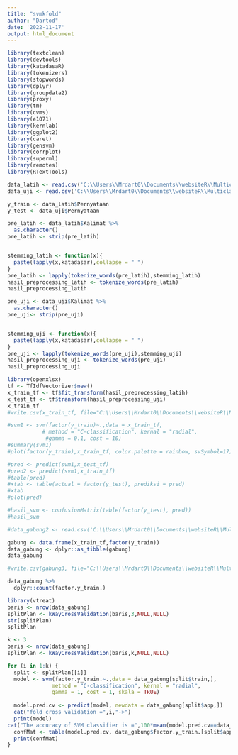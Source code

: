---
title: "svmkfold"
author: "Dartod"
date: '2022-11-17'
output: html_document
---

```{r}
library(textclean)
library(devtools)
library(katadasaR)
library(tokenizers)
library(stopwords)
library(dplyr)
library(groupdata2)
library(proxy)
library(tm)
library(cvms)
library(e1071)
library(kernlab)
library(ggplot2)
library(caret)
library(gensvm)
library(corrplot)
library(superml)
library(remotes)
library(RTextTools)
```

```{r}
data_latih <- read.csv('C:\\Users\\Mrdart0\\Documents\\websiteR\\MulticlassSVM\\svm\\datakfold.csv')
data_uji <- read.csv('C:\\Users\\Mrdart0\\Documents\\websiteR\\MulticlassSVM\\svm\\data-uji.csv')
```


```{r}
y_train <- data_latih$Pernyataan
y_test <- data_uji$Pernyataan
```


```{r}
pre_latih <- data_latih$Kalimat %>%
  as.character()
pre_latih <- strip(pre_latih)


stemming_latih <- function(x){
  paste(lapply(x,katadasar),collapse = " ")
}
pre_latih <- lapply(tokenize_words(pre_latih),stemming_latih)
hasil_preprocessing_latih <- tokenize_words(pre_latih)
hasil_preprocessing_latih
```


```{r}
pre_uji <- data_uji$Kalimat %>%
  as.character()
pre_uji<- strip(pre_uji)


stemming_uji <- function(x){
  paste(lapply(x,katadasar),collapse = " ")
}
pre_uji <- lapply(tokenize_words(pre_uji),stemming_uji)
hasil_preprocessing_uji <- tokenize_words(pre_uji)
hasil_preprocessing_uji
```


```{r}
library(openxlsx)
tf <- TfIdfVectorizer$new()
x_train_tf <- tf$fit_transform(hasil_preprocessing_latih)
x_test_tf <- tf$transform(hasil_preprocessing_uji)
x_train_tf
#write.csv(x_train_tf, file="C:\\Users\\Mrdart0\\Documents\\websiteR\\MulticlassSVM\\svm\\hasiltestfix2.csv")
```


```{r}
#svm1 <- svm(factor(y_train)~.,data = x_train_tf,
           # method = "C-classification", kernal = "radial",
            #gamma = 0.1, cost = 10)
#summary(svm1)
#plot(factor(y_train),x_train_tf, color.palette = rainbow, svSymbol=17)
```


```{r}
#pred <- predict(svm1,x_test_tf)
#pred2 <- predict(svm1,x_train_tf)
#table(pred)
#xtab <- table(actual = factor(y_test), prediksi = pred)
#xtab
#plot(pred)
```


```{r}
#hasil_svm <- confusionMatrix(table(factor(y_test), pred))
#hasil_svm
```

```{r}
#data_gabung2 <- read.csv('C:\\Users\\Mrdart0\\Documents\\websiteR\\MulticlassSVM\\svm\\datagabung.csv')
```



```{r}


gabung <- data.frame(x_train_tf,factor(y_train))
data_gabung <- dplyr::as_tibble(gabung)
data_gabung
```


```{r}
#write.csv(gabung3, file="C:\\Users\\Mrdart0\\Documents\\websiteR\\MulticlassSVM\\svm\\datagabung3.csv")
```



```{r}
data_gabung %>%
  dplyr::count(factor.y_train.)
```
```{r}
library(vtreat)
baris <- nrow(data_gabung)
splitPlan <- kWayCrossValidation(baris,3,NULL,NULL)
str(splitPlan)
splitPlan
```

```{r}
k <- 3
baris <- nrow(data_gabung)
splitPlan <- kWayCrossValidation(baris,k,NULL,NULL)

for (i in 1:k) {
  split <- splitPlan[[i]]
  model <- svm(factor.y_train.~.,data = data_gabung[split$train,],
              method = "C-classification", kernal = "radial",
              gamma = 1, cost = 1, skala = TRUE)
  
  model.pred.cv <- predict(model, newdata = data_gabung[split$app,])
  cat("fold cross validation =",i,"->")
  print(model)
cat("The accuracy of SVM classifier is =",100*mean(model.pred.cv==data_gabung$factor.y_train.[split$app]),"%")
  confMat <- table(model.pred.cv, data_gabung$factor.y_train.[split$app])
  print(confMat)
}

```

